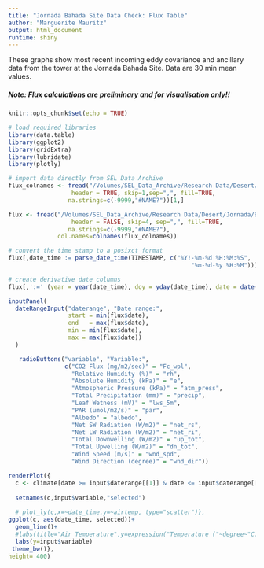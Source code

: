 ```yaml
---
title: "Jornada Bahada Site Data Check: Flux Table"
author: "Marguerite Mauritz"
output: html_document
runtime: shiny
---
```



These graphs show most recent incoming eddy covariance and ancillary data from the tower at the Jornada Bahada Site. Data are 30 min mean values.


##### **Note: Flux calculations are preliminary and for visualisation only!!**

```r
knitr::opts_chunk$set(echo = TRUE)
```

```r

# load required libraries
library(data.table)
library(ggplot2)
library(gridExtra)
library(lubridate)
library(plotly)

# import data directly from SEL Data Archive
flux_colnames <- fread("/Volumes/SEL_Data_Archive/Research Data/Desert/Jornada/Bahada/Tower/Flux/2019/Raw_Data/ASCII/dataL1_flux_2019.csv",
                  header = TRUE, skip=1,sep=",", fill=TRUE,
                 na.strings=c(-9999,"#NAME?"))[1,]

flux <- fread("/Volumes/SEL_Data_Archive/Research Data/Desert/Jornada/Bahada/Tower/Flux/2019/Raw_Data/ASCII/dataL1_flux_2019.csv",
                  header = FALSE, skip=4, sep=",", fill=TRUE,
                 na.strings=c(-9999,"#NAME?"),
              col.names=colnames(flux_colnames))

# convert the time stamp to a posixct format
flux[,date_time := parse_date_time(TIMESTAMP, c("%Y!-%m-%d %H:%M:%S",
                                                    "%m-%d-%y %H:%M"))]

# create derivative date columns
flux[,':=' (year = year(date_time), doy = yday(date_time), date = date(date_time))]
```

```r
inputPanel(
  dateRangeInput("daterange", "Date range:",
                 start = min(flux$date),
                 end   = max(flux$date),
                 min = min(flux$date),
                 max = max(flux$date))
  )

   radioButtons("variable", "Variable:",
                c("CO2 Flux (mg/m2/sec)" = "Fc_wpl",
                  "Relative Humidity (%)" = "rh",
                  "Absolute Humidity (kPa)" = "e",
                  "Atmospheric Pressure (kPa)" = "atm_press",
                  "Total Precipitation (mm)" = "precip",
                  "Leaf Wetness (mV)" = "lws_5m",
                  "PAR (umol/m2/s)" = "par",
                  "Albedo" = "albedo",
                  "Net SW Radiation (W/m2)" = "net_rs",
                  "Net LW Radiation (W/m2)" = "net_ri",
                  "Total Downwelling (W/m2)" = "up_tot",
                  "Total Upwelling (W/m2)" = "dn_tot",
                  "Wind Speed (m/s)" = "wnd_spd",
                  "Wind Direction (degree)" = "wnd_dir"))

renderPlot({
  c <- climate[date >= input$daterange[[1]] & date <= input$daterange[[2]],.SD,.SDcols=c("date","date_time",input$variable)]
 
  setnames(c,input$variable,"selected")
  
  # plot_ly(c,x=~date_time,y=~airtemp, type="scatter")},
ggplot(c, aes(date_time, selected))+
  geom_line()+
  #labs(title="Air Temperature",y=expression("Temperature ("~degree~"C)"))+
  labs(y=input$variable)
 theme_bw()}, 
height= 400)
```